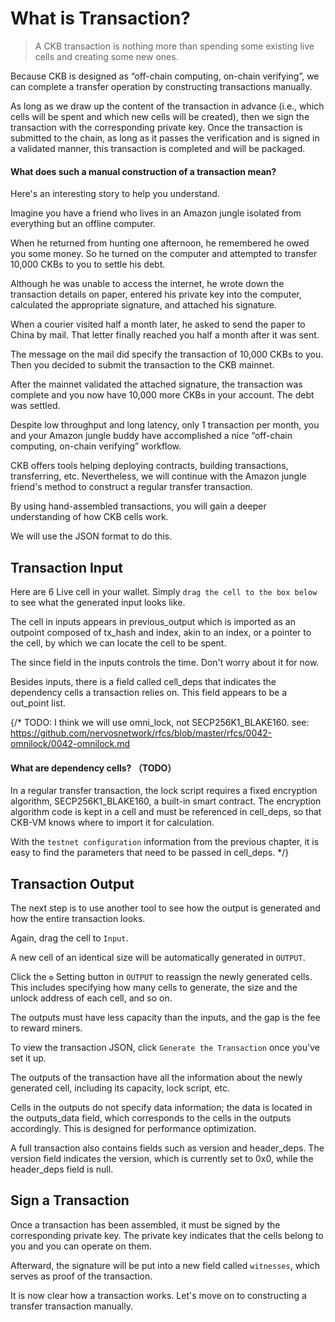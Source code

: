 
# What is Transaction?

> A CKB transaction is nothing more than spending some existing live cells and creating some new ones.

Because CKB is designed as “off-chain computing, on-chain verifying”, we can complete a transfer operation by constructing transactions manually.

As long as we draw up the content of the transaction in advance (i.e., which cells will be spent and which new cells will be created), then we sign the transaction with the corresponding private key. Once the transaction is submitted to the chain, as long as it passes the verification and is signed in a validated manner, this transaction is completed and will be packaged.

#### What does such a manual construction of a transaction mean?

Here's an interesting story to help you understand.

<Quote>
  Imagine you have a friend who lives in an Amazon jungle isolated from everything but an offline computer.

When he returned from hunting one afternoon, he remembered he owed you some money. So he turned on the computer and
attempted to transfer 10,000 CKBs to you to settle his debt.

Although he was unable to access the internet, he wrote down the transaction details on paper, entered his private key
into the computer, calculated the appropriate signature, and attached his signature.

When a courier visited half a month later, he asked to send the paper to China by mail. That letter finally reached
you half a month after it was sent.

The message on the mail did specify the transaction of 10,000 CKBs to you. Then you decided to submit the transaction
to the CKB mainnet.

After the mainnet validated the attached signature, the transaction was complete and you now have 10,000 more CKBs in
your account. The debt was settled.

Despite low throughput and long latency, only 1 transaction per month, you and your Amazon jungle buddy have
accomplished a nice “off-chain computing, on-chain verifying” workflow.

</Quote>

CKB offers tools helping deploying contracts, building transactions, transferring, etc.
Nevertheless, we will continue with the Amazon jungle friend's method to construct a regular transfer transaction.

By using hand-assembled transactions, you will gain a deeper understanding of how CKB cells work.

We will use the JSON format to do this.

## Transaction Input

Here are 6 Live cell in your wallet. Simply `drag the cell to the box below` to see what the generated input looks like.

<WalletReady>
  <InputSection />
</WalletReady>

The cell in inputs appears in previous_output which is imported as an outpoint composed of tx_hash and index, akin to an index, or a pointer to the cell, by which we can locate the cell to be spent.

The since field in the inputs controls the time. Don't worry about it for now.

Besides inputs, there is a field called cell_deps that indicates the dependency cells a transaction relies on. This field appears to be a out_point list.

{/\* TODO: I think we will use omni_lock, not SECP256K1_BLAKE160.
see: https://github.com/nervosnetwork/rfcs/blob/master/rfcs/0042-omnilock/0042-omnilock.md

#### What are dependency cells? （TODO）

In a regular transfer transaction, the lock script requires a fixed encryption algorithm, SECP256K1_BLAKE160, a built-in smart contract. The encryption algorithm code is kept in a cell and must be referenced in cell_deps, so that CKB-VM knows where to import it for calculation.

With the `testnet configuration` information from the previous chapter, it is easy to find the parameters that need to be passed in cell_deps.
\*/}

## Transaction Output

The next step is to use another tool to see how the output is generated and how the entire transaction looks.

Again, drag the cell to `Input`.

A new cell of an identical size will be automatically generated in `OUTPUT`.

Click the `⚙` Setting button in `OUTPUT` to reassign the newly generated cells. This includes specifying how many cells to generate, the size and the unlock address of each cell, and so on.

The outputs must have less capacity than the inputs, and the gap is the fee to reward miners.

To view the transaction JSON, click `Generate the Transaction` once you've set it up.

<WalletReady>
  <OutputSection />
</WalletReady>

The outputs of the transaction have all the information about the newly generated cell, including its capacity, lock script, etc.

Cells in the outputs do not specify data information; the data is located in the outputs_data field, which corresponds to the cells in the outputs accordingly. This is designed for performance optimization.

A full transaction also contains fields such as version and header_deps. The version field indicates the version, which is currently set to 0x0, while the header_deps field is null.

## Sign a Transaction

Once a transaction has been assembled, it must be signed by the corresponding private key. The private key indicates that the cells belong to you and you can operate on them.

Afterward, the signature will be put into a new field called `witnesses`, which serves as proof of the transaction.

It is now clear how a transaction works. Let's move on to constructing a transfer transaction manually.
